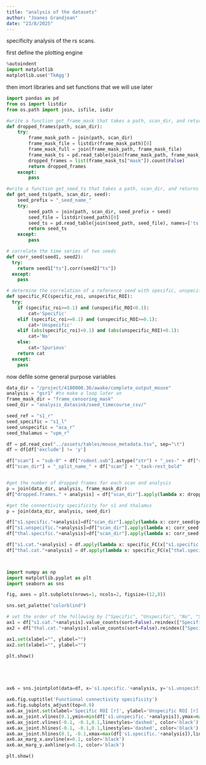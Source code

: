 ```yaml
---
title: "analysis of the datasets"
author: "Joanes Grandjean"
date: "23/8/2025"
---
```


specificity analysis of the rs scans. 

first define the plotting engine
```python
%autoindent 
import matplotlib
matplotlib.use('TkAgg') 
```


then imort libraries and set functions that we will use later
```python

import pandas as pd
from os import listdir
from os.path import join, isfile, isdir

#write a function get_frame_mask that takes a path, scan_dir, and returns a mask
def dropped_frames(path, scan_dir):
    try:
        frame_mask_path = join(path, scan_dir)
        frame_mask_file = listdir(frame_mask_path)[0]
        frame_mask_full = join(frame_mask_path, frame_mask_file)
        frame_mask_ts = pd.read_table(join(frame_mask_path, frame_mask_file), names=['mask'], skiprows=[0])
        dropped_frames = list(frame_mask_ts["mask"]).count(False)
        return dropped_frames
    except: 
        pass

#write a function get_seed_ts that takes a path, scan_dir, and returns ts
def get_seed_ts(path, scan_dir, seed):
    seed_prefix = "_seed_name_"
    try:
        seed_path = join(path, scan_dir, seed_prefix + seed)
        seed_file = listdir(seed_path)[0]
        seed_ts = pd.read_table(join(seed_path, seed_file), names=['ts'])
        return seed_ts
    except:
        pass

# correlate the time series of two seeds
def corr_seed(seed1, seed2):
  try:
    return seed1["ts"].corr(seed2["ts"])
  except: 
    pass

# determine the correlation of a reference seed with specific, unspecific, and thalamus seeds
def specific_FC(specific_roi, unspecific_ROI):
  try:
    if (specific_roi>=0.1) and (unspecific_ROI<0.1):
        cat='Specific'
    elif (specific_roi>=0.1) and (unspecific_ROI>=0.1):
        cat='Unspecific'
    elif (abs(specific_roi)<0.1) and (abs(unspecific_ROI)<0.1):
        cat='No'
    else:
        cat='Spurious'
    return cat
  except:
    pass
```

now defile some general purpose variables
```python

data_dir = "/project/4180000.36/awake/complete_output_mouse"
analysis = "gsr1" #to make a loop later on
frame_mask_dir = "frame_censoring_mask"
seed_dir = "analysis_datasink/seed_timecourse_csv/"

seed_ref = "s1_r"
seed_specific = "s1_l"
seed_unspecific = "aca_r"
seed_thalamus = "vpm_r"

df = pd.read_csv("../assets/tables/mouse_metadata.tsv", sep="\t")
df = df[df['exclude'] != 'y']

df["scan"] = "sub-0" + df["rodent.sub"].astype("str") + "_ses-" + df["rodent.session"].astype("str") + "_run-" + df["rodent.run"].astype("str")
df["scan_dir"] = "_split_name_" + df["scan"] + "_task-rest_bold" 


#get the number of dropped frames for each scan and analysis
p = join(data_dir, analysis, frame_mask_dir)
df["dropped.frames." + analysis] = df["scan_dir"].apply(lambda x: dropped_frames(p,x))

#get the connectivity specificity for s1 and thalamus
p = join(data_dir, analysis, seed_dir)

df["s1.specific."+analysis]=df["scan_dir"].apply(lambda x: corr_seed(get_seed_ts(p, x, seed_ref), get_seed_ts(p, x, seed_specific)))
df["s1.unspecific."+analysis]=df["scan_dir"].apply(lambda x: corr_seed(get_seed_ts(p, x, seed_ref), get_seed_ts(p, x, seed_unspecific)))
df["thal.specific."+analysis]=df["scan_dir"].apply(lambda x: corr_seed(get_seed_ts(p, x, seed_ref), get_seed_ts(p, x, seed_thalamus)))

df["s1.cat."+analysis] = df.apply(lambda x: specific_FC(x["s1.specific."+analysis], x["s1.unspecific."+analysis]), axis=1)
df["thal.cat."+analysis] = df.apply(lambda x: specific_FC(x["thal.specific."+analysis], x["s1.unspecific."+analysis]), axis=1)



import numpy as np
import matplotlib.pyplot as plt
import seaborn as sns

fig, axes = plt.subplots(nrows=1, ncols=2, figsize=(12,8))

sns.set_palette("colorblind")

# set the order of the following by ["Specific", "Unspecific", "No", "Spurious"]
ax1 = df["s1.cat."+analysis].value_counts(sort=False).reindex(["Specific", "Unspecific", "Spurious", "No"], fill_value=0).plot.pie(title='s1 '+analysis,ax=axes[0], autopct="%.1f%%")
ax2 = df["thal.cat."+analysis].value_counts(sort=False).reindex(["Specific", "Unspecific", "Spurious", "No"], fill_value=0).plot.pie(title='thal '+analysis,ax=axes[1], autopct="%.1f%%")

ax1.set(xlabel="", ylabel="")
ax2.set(xlabel="", ylabel="")

plt.show()





ax6 = sns.jointplot(data=df, x='s1.specific.'+analysis, y='s1.unspecific.'+analysis)

ax6.fig.suptitle('Functional connectivity specificity')
ax6.fig.subplots_adjust(top=0.9)
ax6.ax_joint.set(xlabel='Specific ROI [r]', ylabel='Unspecific ROI [r]')
ax6.ax_joint.vlines(0.1,ymin=min(df['s1.unspecific.'+analysis]),ymax=max(df['s1.unspecific.'+analysis]),linestyles='dashed', color='black')
ax6.ax_joint.vlines(-0.1, -0.1,0.1,linestyles='dashed', color='black')
ax6.ax_joint.hlines(-0.1, -0.1,0.1,linestyles='dashed', color='black')
ax6.ax_joint.hlines(0.1, -0.1,xmax=max(df['s1.specific.'+analysis]),linestyles='dashed', color='black')
ax6.ax_marg_x.axvline(x=0.1, color='black')
ax6.ax_marg_y.axhline(y=0.1, color='black')

plt.show()

```

